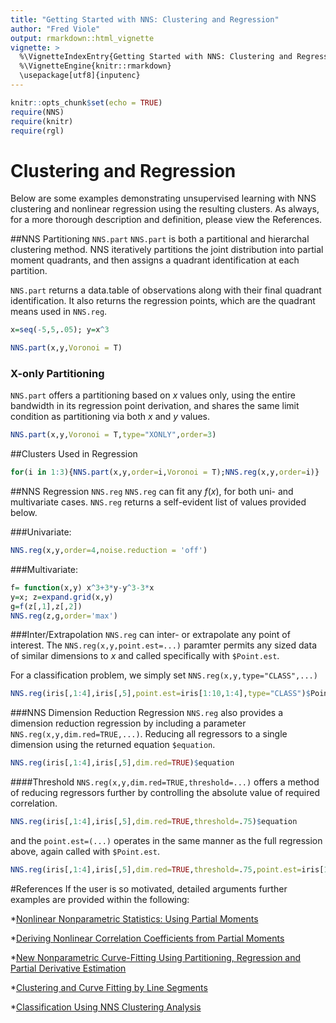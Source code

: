---
title: "Getting Started with NNS: Clustering and Regression"
author: "Fred Viole"
output: rmarkdown::html_vignette
vignette: >
  %\VignetteIndexEntry{Getting Started with NNS: Clustering and Regression}
  %\VignetteEngine{knitr::rmarkdown}
  \usepackage[utf8]{inputenc}
---

```{r setup, include=FALSE}
knitr::opts_chunk$set(echo = TRUE)
require(NNS)
require(knitr)
require(rgl)
```

# Clustering and Regression
Below are some examples demonstrating unsupervised learning with NNS clustering and nonlinear regression using the resulting clusters.  As always, for a more thorough description and definition, please view the References.

##NNS Partitioning `NNS.part`
`NNS.part` is both a partitional and hierarchal clustering method.  NNS iteratively partitions the joint distribution into partial moment quadrants, and then assigns a quadrant identification at each partition.

`NNS.part` returns a data.table of observations along with their final quadrant identification.  It also returns the regression points, which are the quadrant means used in `NNS.reg`.
```{r linear}
x=seq(-5,5,.05); y=x^3

NNS.part(x,y,Voronoi = T)
```

### X-only Partitioning
`NNS.part` offers a partitioning based on $x$ values only, using the entire bandwidth in its regression point derivation, and shares the same limit condition as partitioning via both $x$ and $y$ values.
```{r x part}
NNS.part(x,y,Voronoi = T,type="XONLY",order=3)
```

##Clusters Used in Regression
```{r depreg,results='hide'}
for(i in 1:3){NNS.part(x,y,order=i,Voronoi = T);NNS.reg(x,y,order=i)}
```


##NNS Regression `NNS.reg`
`NNS.reg` can fit any $f(x)$, for both uni- and multivariate cases.  `NNS.reg` returns a self-evident list of values provided below.

###Univariate:
```{r nonlinear}
NNS.reg(x,y,order=4,noise.reduction = 'off')
```

###Multivariate:
```{r nonlinear multi,results='hide'}
f= function(x,y) x^3+3*y-y^3-3*x
y=x; z=expand.grid(x,y)
g=f(z[,1],z[,2])
NNS.reg(z,g,order='max')
```

###Inter/Extrapolation
`NNS.reg` can inter- or extrapolate any point of interest.  The `NNS.reg(x,y,point.est=...)` paramter permits any sized data of similar dimensions to $x$ and called specifically with `$Point.est`.

For a classification problem, we simply set `NNS.reg(x,y,type="CLASS",...)`
```{r iris point.est}
NNS.reg(iris[,1:4],iris[,5],point.est=iris[1:10,1:4],type="CLASS")$Point.est
```

###NNS Dimension Reduction Regression
`NNS.reg` also provides a dimension reduction regression by including a parameter `NNS.reg(x,y,dim.red=TRUE,...)`.  Reducing all regressors to a single dimension using the returned equation `$equation`.
```{r nonlinear class}
NNS.reg(iris[,1:4],iris[,5],dim.red=TRUE)$equation
```

####Threshold
`NNS.reg(x,y,dim.red=TRUE,threshold=...)` offers a method of reducing regressors further by controlling the absolute value of required correlation.
```{r nonlinear class threshold}
NNS.reg(iris[,1:4],iris[,5],dim.red=TRUE,threshold=.75)$equation
```

and the `point.est=(...)` operates in the same manner as the full regression above, again called with `$Point.est`.
```{r }
NNS.reg(iris[,1:4],iris[,5],dim.red=TRUE,threshold=.75,point.est=iris[1:10,1:4])$Point.est
```


#References
If the user is so motivated, detailed arguments further examples are provided within the following:

*[Nonlinear Nonparametric Statistics: Using Partial Moments](http://a.co/5bpHvUg)

*[Deriving Nonlinear Correlation Coefficients from Partial Moments](https://ssrn.com/abstract=2148522)

*[New Nonparametric Curve-Fitting Using Partitioning, Regression and Partial Derivative Estimation](https://ssrn.com/abstract=2852570)

*[Clustering and Curve Fitting by Line Segments](https://ssrn.com/abstract=2861339)

*[Classification Using NNS Clustering Analysis](https://ssrn.com/abstract=2864711)
